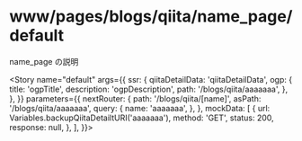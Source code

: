 
<Meta
  title="www/pages/blogs/qiita/name_page/default"
  component={BlogsQiitaNamePage}
  decorators={[withMock]}
/>

# www/pages/blogs/qiita/name_page/default

name_page の説明

<Story
  name="default"
  args={{
    ssr: {
      qiitaDetailData: 'qiitaDetailData',
      ogp: {
        title: 'ogpTitle',
        description: 'ogpDescription',
        path: '/blogs/qiita/aaaaaaa',
      },
    },
  }}
  parameters={{
    nextRouter: {
      path: '/blogs/qiita/[name]',
      asPath: '/blogs/qiita/aaaaaaa',
      query: {
        name: 'aaaaaaa',
      },
    },
    mockData: [
      {
        url: Variables.backupQiitaDetailtURI('aaaaaaa'),
        method: 'GET',
        status: 200,
        response: null,
      },
    ],
  }}></Story>

<Source>
  <BlogsQiitaNamePage />
</Source>

<Props story="default" />
